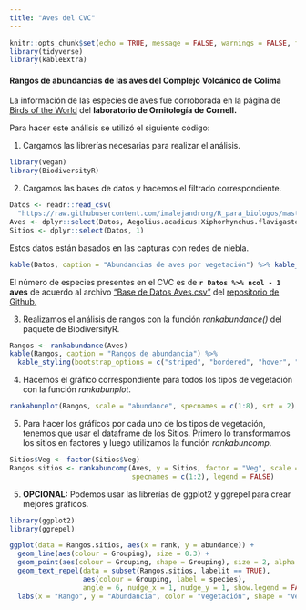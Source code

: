 ```yaml
---
title: "Aves del CVC"
---
```


```r
knitr::opts_chunk$set(echo = TRUE, message = FALSE, warnings = FALSE, fig.align = 'center')
library(tidyverse)
library(kableExtra)
```

#### Rangos de abundancias de las aves del Complejo Volcánico de Colima
La información de las especies de aves fue corroborada en la página de [Birds of the World](https://birdsoftheworld.org/) del **laboratorio de
Ornitología de Cornell.**

Para hacer este análisis se utilizó el siguiente código:

1) Cargamos las librerías necesarias para realizar el análisis.
```r
library(vegan)
library(BiodiversityR)
```

2) Cargamos las bases de datos y hacemos el filtrado correspondiente.
```r
Datos <- readr::read_csv(
  "https://raw.githubusercontent.com/imalejandrorg/R_para_biologos/master/Bases_de_datos/Base%20de%20Datos%20Aves.csv") %>% data.frame()
Aves <- dplyr::select(Datos, Aegolius.acadicus:Xiphorhynchus.flavigaster)
Sitios <- dplyr::select(Datos, 1)
```

Estos datos están basados en las capturas con redes de niebla.
```r
kable(Datos, caption = "Abundancias de aves por vegetación") %>% kable_styling(bootstrap_options = c("striped", "bordered", "hover", "condensed"), full_width = FALSE) %>% scroll_box(width = "910px")
```

El número de especies presentes en el CVC es de **`r Datos %>% ncol - 1` aves** de acuerdo al archivo ["Base de Datos Aves.csv"](https://raw.githubusercontent.com/imalejandrorg/R_para_biologos/master/Bases_de_datos/Base%20de%20Datos%20Aves.csv) del [repositorio de Github.](https://github.com/imalejandrorg/R_para_biologos)

3) Realizamos el análisis de rangos con la función *rankabundance()* del paquete de BiodiversityR.
```r
Rangos <- rankabundance(Aves)
kable(Rangos, caption = "Rangos de abundancia") %>%
  kable_styling(bootstrap_options = c("striped", "bordered", "hover", "condensed"), full_width = FALSE) %>% scroll_box(width = "910px")
```

4) Hacemos el gráfico correspondiente para todos los tipos de vegetación con la función *rankabunplot*.
```r
rankabunplot(Rangos, scale = "abundance", specnames = c(1:8), srt = 2)
```

5) Para hacer los gráficos por cada uno de los tipos de vegetación, tenemos que usar el dataframe de los Sitios. Primero lo transformamos los sitios en factores y luego utilizamos la función *rankabuncomp*. 

```r
Sitios$Veg <- factor(Sitios$Veg)
Rangos.sitios <- rankabuncomp(Aves, y = Sitios, factor = "Veg", scale = "abundance",
                              specnames = c(1:2), legend = FALSE)
```


5) **OPCIONAL:** Podemos usar las librerías de ggplot2 y ggrepel para crear mejores gráficos.
```r
library(ggplot2)
library(ggrepel)

ggplot(data = Rangos.sitios, aes(x = rank, y = abundance)) +
  geom_line(aes(colour = Grouping), size = 0.3) +
  geom_point(aes(colour = Grouping, shape = Grouping), size = 2, alpha = 0.5) +
  geom_text_repel(data = subset(Rangos.sitios, labelit == TRUE),
                  aes(colour = Grouping, label = species),
                  angle = 6, nudge_x = 1, nudge_y = 1, show.legend = FALSE) +
  labs(x = "Rango", y = "Abundancia", color = "Vegetación", shape = "Vegetación")
```


